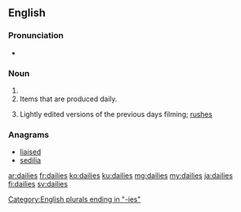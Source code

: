 ==English==

===Pronunciation===
* {{a|UK}} {{IPA|/ˈdeɪliːz/|lang=en}}

===Noun===
{{head|en|noun plural form}}

# {{plural of|daily|lang=en}}
# Items that are produced daily.
# {{label|en|cinematography}} Lightly edited versions of the previous days filming; [[rushes]]

===Anagrams===
* [[liaised#English|liaised]]
* [[sedilia#English|sedilia]]

[[Category:English plurals ending in "-ies"]]

[[ar:dailies]]
[[fr:dailies]]
[[ko:dailies]]
[[ku:dailies]]
[[mg:dailies]]
[[my:dailies]]
[[ja:dailies]]
[[fi:dailies]]
[[sv:dailies]]